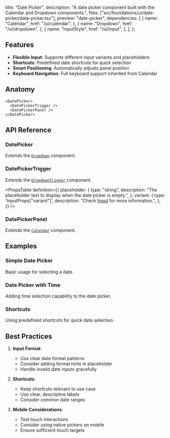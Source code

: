   title: "Date Picker",
  description:
    "A date picker component built with the Calendar and Dropdown components.",
  files: ["src/foundations/ui/date-picker/date-picker.tsx"],
  preview: "date-picker",
  dependencies: [
    {
      name: "Calendar",
      href: "/ui/calendar",
    },
    {
      name: "Dropdown",
      href: "/ui/dropdown",
    },
    {
      name: "inputStyle",
      href: "/ui/input",
    },
  ],
};

## Features

- **Flexible Input**: Supports different input variants and placeholders
- **Shortcuts**: Predefined date shortcuts for quick selection
- **Smart Positioning**: Automatically adjusts panel position
- **Keyboard Navigation**: Full keyboard support inherited from Calendar

## Anatomy

```tsx
<DatePicker>
  <DatePickerTrigger />
  <DatePickerPanel />
</DatePicker>
```

## API Reference

### DatePicker

Extends the [`Dropdown`](/ui/dropdown) component.

### DatePickerTrigger

Extends the [`DropdownTrigger`](/ui/dropdown) component.

<PropsTable
  definition={{
    placeholder: {
      type: "string",
      description:
        "The placeholder text to display when the date picker is empty.",
    },
    variant: {
      type: 'InputProps["variant"]',
      description: "Check [Input](/ui/input) for more information.",
    },
  }}
/>

### DatePickerPanel

Extends the [`Calendar`](/ui/calendar) component.

## Examples

### Simple Date Picker

Basic usage for selecting a date.

<Preview slug="date-picker" />

### Date Picker with Time

Adding time selection capability to the date picker.

<Preview slug="date-picker-date-time" />

### Shortcuts

Using predefined shortcuts for quick date selection.

<Preview slug="date-picker-shortcuts" />

## Best Practices

1. **Input Format**:

   - Use clear date format patterns
   - Consider adding format hints in placeholder
   - Handle invalid date inputs gracefully

2. **Shortcuts**:

   - Keep shortcuts relevant to use case
   - Use clear, descriptive labels
   - Consider common date ranges

3. **Mobile Considerations**:
   - Test touch interactions
   - Consider using native pickers on mobile
   - Ensure sufficient touch targets
